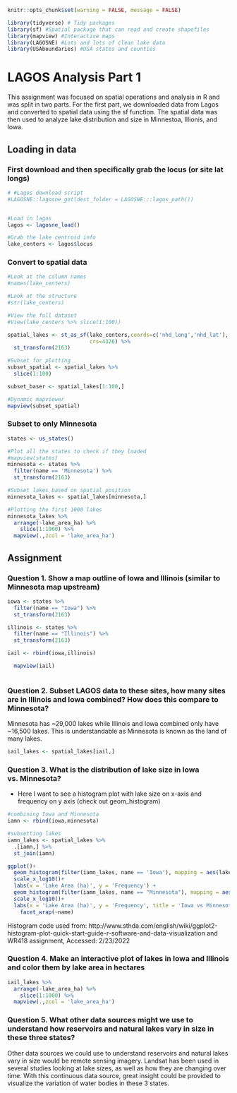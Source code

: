 
```r
knitr::opts_chunk$set(warning = FALSE, message = FALSE) 

library(tidyverse) # Tidy packages
library(sf) #Spatial package that can read and create shapefiles 
library(mapview) #Interactive maps
library(LAGOSNE) #Lots and lots of clean lake data
library(USAboundaries) #USA states and counties
```


# LAGOS Analysis Part 1

This assignment was focused on spatial operations and analysis in R and was split in two parts. For the first part, we downloaded data from Lagos and converted to spatial data using the sf function. The spatial data was then used to analyze lake distribution and size in Minnestoa, Illionis, and Iowa.

## Loading in data


### First download and then specifically grab the locus (or site lat longs)

```r
# #Lagos download script
#LAGOSNE::lagosne_get(dest_folder = LAGOSNE:::lagos_path())


#Load in lagos
lagos <- lagosne_load()

#Grab the lake centroid info
lake_centers <- lagos$locus
```



### Convert to spatial data
```r
#Look at the column names
#names(lake_centers)

#Look at the structure
#str(lake_centers)

#View the full dataset
#View(lake_centers %>% slice(1:100))

spatial_lakes <- st_as_sf(lake_centers,coords=c('nhd_long','nhd_lat'),
                          crs=4326) %>%
  st_transform(2163)

#Subset for plotting
subset_spatial <- spatial_lakes %>%
  slice(1:100) 

subset_baser <- spatial_lakes[1:100,]

#Dynamic mapviewer
mapview(subset_spatial)

```


### Subset to only Minnesota

```r
states <- us_states()

#Plot all the states to check if they loaded
#mapview(states)
minnesota <- states %>%
  filter(name == 'Minnesota') %>%
  st_transform(2163)

#Subset lakes based on spatial position
minnesota_lakes <- spatial_lakes[minnesota,]

#Plotting the first 1000 lakes
minnesota_lakes %>%
  arrange(-lake_area_ha) %>%
    slice(1:1000) %>%
  mapview(.,zcol = 'lake_area_ha')
```



## Assignment


### Question 1. Show a map outline of Iowa and Illinois (similar to Minnesota map upstream)

```r
iowa <- states %>%
  filter(name == "Iowa") %>%
  st_transform(2163)

illinois <- states %>%
  filter(name == "Illinois") %>%
  st_transform(2163)

iail <- rbind(iowa,illinois)

  mapview(iail)
  
```



### Question 2. Subset LAGOS data to these sites, how many sites are in Illinois and Iowa combined? How does this compare to Minnesota?

Minnesota has ~29,000 lakes while Illinois and Iowa combined only have ~16,500 lakes. This is understandable as Minnesota is known as the land of many lakes.
```r
iail_lakes <- spatial_lakes[iail,]
```


### Question 3. What is the distribution of lake size in Iowa vs. Minnesota?

- Here I want to see a histogram plot with lake size on x-axis and frequency on y axis (check out geom_histogram)

```r
#combining Iowa and Minnesota
iamn <- rbind(iowa,minnesota)

#subsetting lakes
iamn_lakes <- spatial_lakes %>%
  .[iamn,] %>%
  st_join(iamn) 

ggplot()+
  geom_histogram(filter(iamn_lakes, name == 'Iowa'), mapping = aes(lake_area_ha), bins = 20, color = "red", fill = "orange")+
  scale_x_log10()+
  labs(x = 'Lake Area (ha)', y = 'Frequency') +
  geom_histogram(filter(iamn_lakes, name == "Minnesota"), mapping = aes(lake_area_ha),bins = 20, color = "blue", fill = "light green")+
  scale_x_log10()+
  labs(x = 'Lake Area (ha)', y = 'Frequency', title = 'Iowa vs Minnesota Lakes Size Distribution')+
    facet_wrap(~name)
```


Histogram code used from: http://www.sthda.com/english/wiki/ggplot2-histogram-plot-quick-start-guide-r-software-and-data-visualization and WR418 assignment, Accessed: 2/23/2022

### Question 4. Make an interactive plot of lakes in Iowa and Illinois and color them by lake area in hectares

```r
iail_lakes %>%
  arrange(-lake_area_ha) %>%
    slice(1:1000) %>%
  mapview(.,zcol = 'lake_area_ha')
```

### Question 5. What other data sources might we use to understand how reservoirs and natural lakes vary in size in these three states? 

Other data sources we could use to understand reservoirs and natural lakes vary in size would be remote sensing imagery. Landsat has been used in several studies looking at lake sizes, as well as how they are changing over time. With this continuous data source, great insight could be provided to visualize the variation of water bodies in these 3 states.


